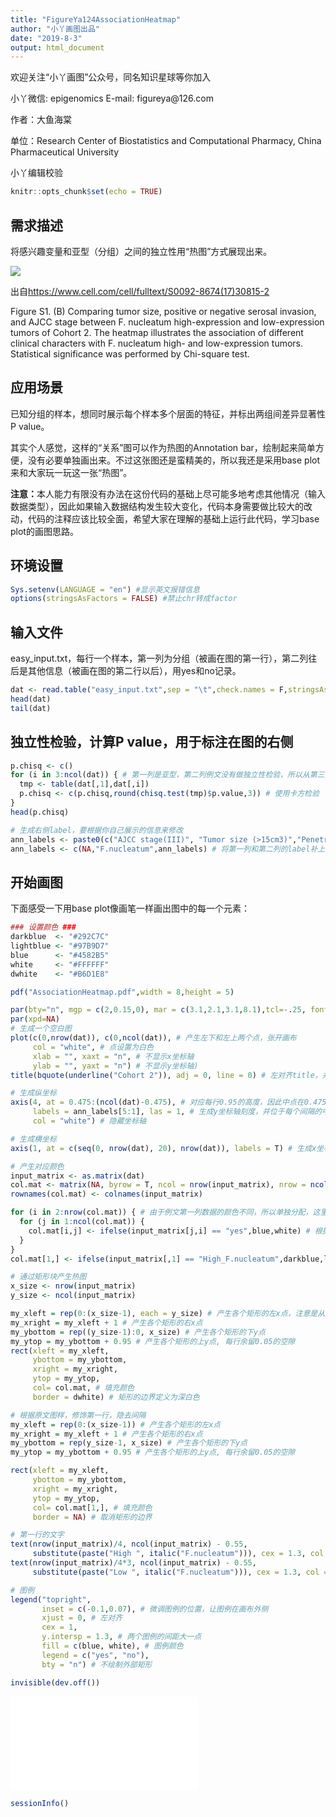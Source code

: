 ```yaml
---
title: "FigureYa124AssociationHeatmap"
author: "小丫画图出品"
date: "2019-8-3"
output: html_document
---
```

欢迎关注“小丫画图”公众号，同名知识星球等你加入

小丫微信: epigenomics  E-mail: figureya@126.com

作者：大鱼海棠

单位：Research Center of Biostatistics and Computational Pharmacy, China Pharmaceutical University

小丫编辑校验

```r
knitr::opts_chunk$set(echo = TRUE)
```

## 需求描述

将感兴趣变量和亚型（分组）之间的独立性用“热图”方式展现出来。

![](example.png)

出自<https://www.cell.com/cell/fulltext/S0092-8674(17)30815-2>

Figure S1. (B) Comparing tumor size, positive or negative serosal invasion, and AJCC stage between F. nucleatum high-expression and low-expression tumors of Cohort 2. The heatmap illustrates the association of different clinical characters with F. nucleatum high- and low-expression tumors. Statistical significance was performed by Chi-square test.

## 应用场景

已知分组的样本，想同时展示每个样本多个层面的特征，并标出两组间差异显著性P value。

其实个人感觉，这样的“关系”图可以作为热图的Annotation bar，绘制起来简单方便，没有必要单独画出来。不过这张图还是蛮精美的，所以我还是采用base plot来和大家玩一玩这一张“热图”。

**注意：**本人能力有限没有办法在这份代码的基础上尽可能多地考虑其他情况（输入数据类型），因此如果输入数据结构发生较大变化，代码本身需要做比较大的改动，代码的注释应该比较全面，希望大家在理解的基础上运行此代码，学习base plot的画图思路。

## 环境设置

```r
Sys.setenv(LANGUAGE = "en") #显示英文报错信息
options(stringsAsFactors = FALSE) #禁止chr转成factor
```

## 输入文件

easy_input.txt，每行一个样本，第一列为分组（被画在图的第一行），第二列往后是其他信息（被画在图的第二行以后），用yes和no记录。

```r
dat <- read.table("easy_input.txt",sep = "\t",check.names = F,stringsAsFactors = F,header = T,row.names = NULL)
head(dat)
tail(dat)
```

## 独立性检验，计算P value，用于标注在图的右侧

```r
p.chisq <- c()
for (i in 3:ncol(dat)) { # 第一列是亚型，第二列例文没有做独立性检验，所以从第三列开始
  tmp <- table(dat[,1],dat[,i])
  p.chisq <- c(p.chisq,round(chisq.test(tmp)$p.value,3)) # 使用卡方检验
}
head(p.chisq)

# 生成右侧label，要根据你自己展示的信息来修改
ann_labels <- paste0(c("AJCC stage(III)", "Tumor size (>15cm3)","Penetration (Serosa)"),"\nP",ifelse(p.chisq < 0.001," < 0.001",paste0(" = ",p.chisq)))
ann_labels <- c(NA,"F.nucleatum",ann_labels) # 将第一列和第二列的label补上（第一列根据例文没有label，由图例占据该位置）
```

## 开始画图

下面感受一下用base plot像画笔一样画出图中的每一个元素：

```r
### 设置颜色 ###
darkblue  <- "#292C7C"
lightblue <- "#97B9D7"
blue      <- "#4582B5"
white     <- "#FFFFFF"
dwhite    <- "#B6D1E8"

pdf("AssociationHeatmap.pdf",width = 8,height = 5)

par(bty="n", mgp = c(2,0.15,0), mar = c(3.1,2.1,3.1,8.1),tcl=-.25, font.main=3) # 张开画布，设置基本参数
par(xpd=NA)
# 生成一个空白图
plot(c(0,nrow(dat)), c(0,ncol(dat)), # 产生左下和左上两个点，张开画布
     col = "white", # 点设置为白色
     xlab = "", xaxt = "n", # 不显示x坐标轴
     ylab = "", yaxt = "n") # 不显示y坐标轴)
title(bquote(underline("Cohort 2")), adj = 0, line = 0) # 左对齐title，并添加下划线

# 生成纵坐标
axis(4, at = 0.475:(ncol(dat)-0.475), # 对应每行0.95的高度，因此中点在0.475的位置
     labels = ann_labels[5:1], las = 1, # 生成y坐标轴刻度，并位于每个间隔的中心位置
     col = "white") # 隐藏坐标轴

# 生成横坐标
axis(1, at = c(seq(0, nrow(dat), 20), nrow(dat)), labels = T) # 生成x坐标轴刻度

# 产生对应颜色
input_matrix <- as.matrix(dat) 
col.mat <- matrix(NA, byrow = T, ncol = nrow(input_matrix), nrow = ncol(input_matrix)) # 生成空的颜色矩阵
rownames(col.mat) <- colnames(input_matrix)

for (i in 2:nrow(col.mat)) { # 由于例文第一列数据的颜色不同，所以单独分配，这里从第二列开始
  for (j in 1:ncol(col.mat)) {
    col.mat[i,j] <- ifelse(input_matrix[j,i] == "yes",blue,white) # 根据输入数据（二分类数据）给对应的颜色矩阵赋值
  }
}
col.mat[1,] <- ifelse(input_matrix[,1] == "High_F.nucleatum",darkblue,lightblue) # 分配第一列的颜色

# 通过矩形块产生热图
x_size <- nrow(input_matrix)
y_size <- ncol(input_matrix)

my_xleft = rep(0:(x_size-1), each = y_size) # 产生各个矩形的左x点，注意是从上到下从左往右的顺序
my_xright = my_xleft + 1 # 产生各个矩形的右x点
my_ybottom = rep((y_size-1):0, x_size) # 产生各个矩形的下y点
my_ytop = my_ybottom + 0.95 # 产生各个矩形的上y点, 每行余留0.05的空隙
rect(xleft = my_xleft,
     ybottom = my_ybottom,
     xright = my_xright,
     ytop = my_ytop,
     col= col.mat, # 填充颜色
     border = dwhite) # 矩形的边界定义为深白色

# 根据原文图样，修饰第一行，隐去间隔
my_xleft = rep(0:(x_size-1)) # 产生各个矩形的左x点
my_xright = my_xleft + 1 # 产生各个矩形的右x点
my_ybottom = rep(y_size-1, x_size) # 产生各个矩形的下y点
my_ytop = my_ybottom + 0.95 # 产生各个矩形的上y点, 每行余留0.05的空隙

rect(xleft = my_xleft,
     ybottom = my_ybottom,
     xright = my_xright,
     ytop = my_ytop,
     col= col.mat[1,], # 填充颜色
     border = NA) # 取消矩形的边界

# 第一行的文字
text(nrow(input_matrix)/4, ncol(input_matrix) - 0.55,
     substitute(paste("High ", italic("F.nucleatum"))), cex = 1.3, col = "white") # 填充标签，注意位置，斜体和字体颜色
text(nrow(input_matrix)/4*3, ncol(input_matrix) - 0.55,
     substitute(paste("Low ", italic("F.nucleatum"))), cex = 1.3, col = "black") # 填充标签，注意位置，斜体和字体颜色

# 图例
legend("topright", 
       inset = c(-0.1,0.07), # 微调图例的位置，让图例在画布外侧
       xjust = 0, # 左对齐
       cex = 1,
       y.intersp = 1.3, # 两个图例的间距大一点
       fill = c(blue, white), # 图例颜色
       legend = c("yes", "no"), 
       bty = "n") # 不绘制外部矩形

invisible(dev.off())
```

![](AssociationHeatmap.pdf)

```r
sessionInfo()
```
